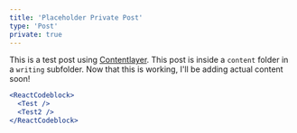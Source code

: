 ```yaml
---
title: 'Placeholder Private Post'
type: 'Post'
private: true
---
```


This is a test post using [Contentlayer](https://www.contentlayer.dev/). This post is inside a `content` folder in a `writing` subfolder. Now that this is working, I'll be adding actual content soon!

```jsx
<ReactCodeblock>
  <Test />
  <Test2 />
</ReactCodeblock>
```
